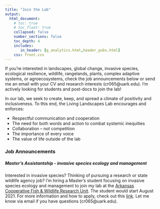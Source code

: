 ```yaml
---
title: "Join the Lab"
output: 
  html_document:
    # toc: true
    # toc_float: true
    collapsed: false
    number_sections: false
    toc_depth: 4
    includes:
       in_header: [g_analytics.html,header_pubs.html]
    css: front.css
---
```


If you're interested in landscapes, global change, invasive species, ecological resilience, wildlife, rangelands, plants, complex adaptive systems, or agroecosystems, check the job announcements below or send me an email with your CV and research interests (cr065@uark.edu). I'm actively looking for students and post-docs to join the lab!

In our lab, we seek to create, keep, and spread a climate of positivity and inclusiveness. To this end, the Living Landscapes Lab encourages and enforces:

- Respectful communication and cooperation
- The need for both words and action to combat systemic inequities
- Collaboration -- not competition
- The importance of every voice 
- The value of life outside of the lab

### Job Announcements

##### Master's Assistantship - invasive species ecology and management

Interested in invasive species? Thinking of pursuing a research or state wildlife agency job? I’m hiring a Master’s student focusing on invasive species ecology and management to join my lab at the [Arkansas Cooperative Fish & Wildlife Research Unit](https://www1.usgs.gov/coopunits/unit/Arkansas). The student would start August 2021. For more information and how to apply, check out this [link](). Let me know via email if you have questions (cr065@uark.edu).

<!-- #### Undergraduate Research -->

<!-- Recent research projects completed in the lab. -->

<!-- ```{r, echo=F, warning=FALSE, message=FALSE} -->
<!-- library(data.table) -->
<!-- undergrad_df<-fread("undergrad_research.csv") -->
<!-- knitr::kable(undergrad_df) -->

<!-- ``` -->
